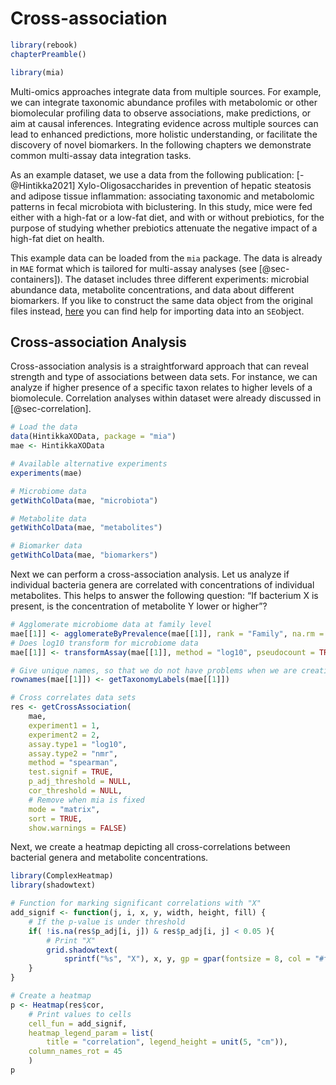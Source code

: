 # Cross-association {#sec-cross-correlation}

```r
library(rebook)
chapterPreamble()
```

```r
library(mia)
```

Multi-omics approaches integrate data from multiple sources. For
example, we can integrate taxonomic abundance profiles with
metabolomic or other biomolecular profiling data to observe
associations, make predictions, or aim at causal
inferences. Integrating evidence across multiple sources can lead to
enhanced predictions, more holistic understanding, or facilitate the
discovery of novel biomarkers. In the following chapters we demonstrate common
multi-assay data integration tasks.

As an example dataset, we use a data from the following publication:
[-@Hintikka2021] Xylo-Oligosaccharides in prevention of hepatic
steatosis and adipose tissue inflammation: associating taxonomic and
metabolomic patterns in fecal microbiota with biclustering.
In this study, mice were fed either with a high-fat or a low-fat diet,
and with or without prebiotics, for the purpose of studying whether prebiotics
attenuate the negative impact of a high-fat diet on health.

This example data can be loaded from the `mia` package. The data is
already in `MAE` format which is tailored for multi-assay analyses
(see [@sec-containers]). The dataset includes three different experiments:
microbial abundance data, metabolite concentrations, and data about
different biomarkers. If you like to construct the same data object from the
original files instead, [here]([@sec-loading-experimental-microbiome-data]) 
you can find help for importing data into an `SE`object.

## Cross-association Analysis {#sec-cross-correlation}

Cross-association analysis is a straightforward approach that can
reveal strength and type of associations between data sets. For instance,
we can analyze if higher presence of a specific taxon relates to higher
levels of a biomolecule. Correlation analyses within dataset were already
discussed in [@sec-correlation].

```r
# Load the data
data(HintikkaXOData, package = "mia")
mae <- HintikkaXOData
```

```r
# Available alternative experiments
experiments(mae)
```

```r
# Microbiome data
getWithColData(mae, "microbiota")
```

```r
# Metabolite data
getWithColData(mae, "metabolites")
```

```r
# Biomarker data
getWithColData(mae, "biomarkers")
```

Next we can perform a cross-association analysis. Let us analyze if
individual bacteria genera are correlated with concentrations of
individual metabolites. This helps to answer the following question: "If
bacterium X is present, is the concentration of metabolite Y lower or higher"?

```r
# Agglomerate microbiome data at family level
mae[[1]] <- agglomerateByPrevalence(mae[[1]], rank = "Family", na.rm = TRUE)
# Does log10 transform for microbiome data
mae[[1]] <- transformAssay(mae[[1]], method = "log10", pseudocount = TRUE)

# Give unique names, so that we do not have problems when we are creating a plot
rownames(mae[[1]]) <- getTaxonomyLabels(mae[[1]])

# Cross correlates data sets
res <- getCrossAssociation(
    mae,
    experiment1 = 1,
    experiment2 = 2,
    assay.type1 = "log10",
    assay.type2 = "nmr",
    method = "spearman",
    test.signif = TRUE,
    p_adj_threshold = NULL,
    cor_threshold = NULL,
    # Remove when mia is fixed
    mode = "matrix",
    sort = TRUE,
    show.warnings = FALSE)
```

Next, we create a heatmap depicting all cross-correlations between bacterial
genera and metabolite concentrations.

```r
library(ComplexHeatmap)
library(shadowtext)

# Function for marking significant correlations with "X"
add_signif <- function(j, i, x, y, width, height, fill) {
    # If the p-value is under threshold
    if( !is.na(res$p_adj[i, j]) & res$p_adj[i, j] < 0.05 ){
        # Print "X"
        grid.shadowtext(
            sprintf("%s", "X"), x, y, gp = gpar(fontsize = 8, col = "#f5f5f5"))
    }
}

# Create a heatmap
p <- Heatmap(res$cor,
    # Print values to cells
    cell_fun = add_signif,
    heatmap_legend_param = list(
        title = "correlation", legend_height = unit(5, "cm")),
    column_names_rot = 45
    )
p
```

